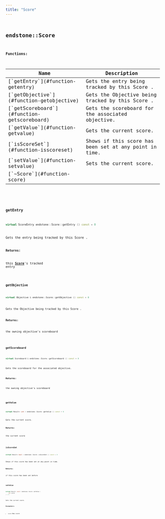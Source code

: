 ```yaml
---
title: "Score"
---
```


## <code className="doc-symbol doc-symbol-class"/> endstone::Score

















**Functions:**

<table>
<thead>
   <tr>
      <th>Name</th>
      <th>Description</th>
   </tr>
</thead>
<tbody>
<tr key="classendstone_1_1_score_1ad4f90b17d4d35334a1732bf428649368">
    <td>[`getEntry`](#function-getentry)</td>
    <td>Gets the entry being tracked by this Score .</td>
</tr>
<tr key="classendstone_1_1_score_1a15ddb09b97449ea2805cc1b68ad1231a">
    <td>[`getObjective`](#function-getobjective)</td>
    <td>Gets the Objective being tracked by this Score .</td>
</tr>
<tr key="classendstone_1_1_score_1a3501e51b79e4d696e4d2513752d9967d">
    <td>[`getScoreboard`](#function-getscoreboard)</td>
    <td>Gets the scoreboard for the associated objective.</td>
</tr>
<tr key="classendstone_1_1_score_1af2ee6bac6b319da8830876d01be9cb89">
    <td>[`getValue`](#function-getvalue)</td>
    <td>Gets the current score.</td>
</tr>
<tr key="classendstone_1_1_score_1a9a67b67e08e453c1b18568dd7404a04f">
    <td>[`isScoreSet`](#function-isscoreset)</td>
    <td>Shows if this score has been set at any point in time.</td>
</tr>
<tr key="classendstone_1_1_score_1af9354fe026c4039778140e04124dfce4">
    <td>[`setValue`](#function-setvalue)</td>
    <td>Sets the current score.</td>
</tr>
<tr key="classendstone_1_1_score_1aaf6dc0162a28e0b9b3224221d22cb2ea">
    <td>[`~Score`](#function-score)</td>
    <td></td>
</tr>
</tbody>
</table>

### <code className="doc-symbol doc-symbol-function"/> getEntry

```cpp
virtual ScoreEntry endstone::Score::getEntry () const = 0
```

Gets the entry being tracked by this Score .



**Returns:**

this [**Score**](classendstone_1_1_score.md)'s tracked entry 





        
### <code className="doc-symbol doc-symbol-function"/> getObjective

```cpp
virtual Objective & endstone::Score::getObjective () const = 0
```

Gets the Objective being tracked by this Score .



**Returns:**

the owning objective's scoreboard 





        
### <code className="doc-symbol doc-symbol-function"/> getScoreboard

```cpp
virtual Scoreboard & endstone::Score::getScoreboard () const = 0
```

Gets the scoreboard for the associated objective.



**Returns:**

the owning objective's scoreboard 





        
### <code className="doc-symbol doc-symbol-function"/> getValue

```cpp
virtual Result< int > endstone::Score::getValue () const = 0
```

Gets the current score.



**Returns:**

the current score 





        
### <code className="doc-symbol doc-symbol-function"/> isScoreSet

```cpp
virtual Result< bool > endstone::Score::isScoreSet () const = 0
```

Shows if this score has been set at any point in time.



**Returns:**

if this score has been set before 





        
### <code className="doc-symbol doc-symbol-function"/> setValue

```cpp
virtual Result< void > endstone::Score::setValue (
    int score
) = 0
```

Sets the current score.



**Parameters:**


* `score` New score 




        